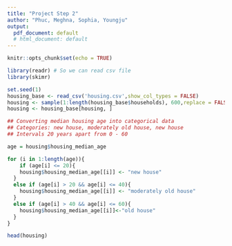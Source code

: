 ```yaml
---
title: "Project Step 2"
author: "Phuc, Meghna, Sophia, Youngju"
output:
  pdf_document: default
  # html_document: default
---
```


```r
knitr::opts_chunk$set(echo = TRUE)
```

```r
library(readr) # So we can read csv file
library(skimr)
```

```r
set.seed(1)
housing_base <- read_csv('housing.csv',show_col_types = FALSE)
housing <- sample(1:length(housing_base$households), 600,replace = FALSE)
housing <- housing_base[housing, ]
```

```r
## Converting median housing age into categorical data
## Categories: new house, moderately old house, new house
## Intervals 20 years apart from 0 - 60

age = housing$housing_median_age

for (i in 1:length(age)){
    if (age[i] <= 20){
    housing$housing_median_age[[i]] <- "new house"
  }
  else if (age[i] > 20 && age[i] <= 40){
    housing$housing_median_age[[i]] <- "moderately old house"
  }
  else if (age[i] > 40 && age[i] <= 60){
    housing$housing_median_age[[i]]<-"old house"
  }
}

head(housing)
```

